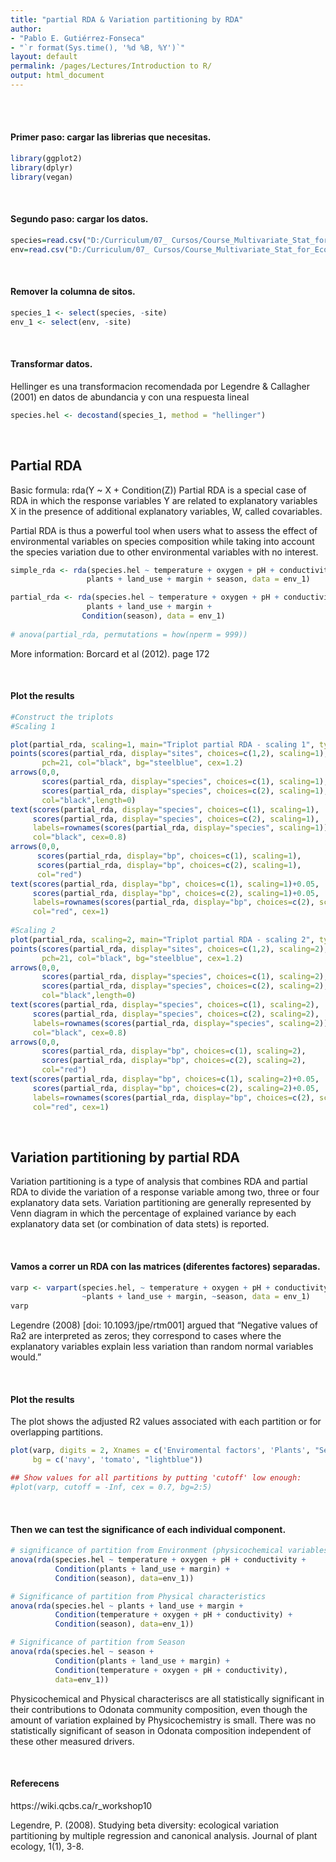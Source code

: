 ```yaml
---
title: "partial RDA & Variation partitioning by RDA"
author: 
- "Pablo E. Gutiérrez-Fonseca"
- "`r format(Sys.time(), '%d %B, %Y')`"
layout: default
permalink: /pages/Lectures/Introduction to R/
output: html_document
---
```

<br/>
<br/>

#### Primer paso: cargar las librerias que necesitas.
```r
library(ggplot2)
library(dplyr)
library(vegan)
```

<br/>

#### Segundo paso: cargar los datos.
```r
species=read.csv("D:/Curriculum/07_ Cursos/Course_Multivariate_Stat_for_Ecological_Data/data/RDA_species.csv", header=T, row.names=NULL, sep=",")
env=read.csv("D:/Curriculum/07_ Cursos/Course_Multivariate_Stat_for_Ecological_Data/data/RDA_environmetal_standart.csv", header=T, row.names=NULL, sep=",")
```

<br/>

#### Remover la columna de sitos.
```r
species_1 <- select(species, -site)
env_1 <- select(env, -site)
```

<br/>

#### Transformar datos.
Hellinger es una transformacion recomendada por Legendre & Callagher (2001)
en datos de abundancia y con una respuesta lineal
```r
species.hel <- decostand(species_1, method = "hellinger")
```

<br/>

## Partial RDA
Basic formula:  rda(Y ~ X + Condition(Z))
Partial RDA is a special case of RDA in which the response variables Y are related to explanatory variables X in the presence of additional explanatory variables, W, called covariables.

Partial RDA is thus a powerful tool when users what to assess the effect of environmental variables on species composition while taking into account the species variation due to other environmental variables with no interest. 
```r

simple_rda <- rda(species.hel ~ temperature + oxygen + pH + conductivity + 
                 plants + land_use + margin + season, data = env_1)

partial_rda <- rda(species.hel ~ temperature + oxygen + pH + conductivity + 
                 plants + land_use + margin +
                Condition(season), data = env_1)
                
# anova(partial_rda, permutations = how(nperm = 999))
```
More information: Borcard et al (2012). page 172

<br/>

#### Plot the results
```r
#Construct the triplots
#Scaling 1

plot(partial_rda, scaling=1, main="Triplot partial RDA - scaling 1", type="none", xlab=c("RDA1"), ylab=c("RDA2"), xlim=c(-1,1), ylim=c(-1,1))
points(scores(partial_rda, display="sites", choices=c(1,2), scaling=1),
       pch=21, col="black", bg="steelblue", cex=1.2)
arrows(0,0,
       scores(partial_rda, display="species", choices=c(1), scaling=1),
       scores(partial_rda, display="species", choices=c(2), scaling=1),
       col="black",length=0)
text(scores(partial_rda, display="species", choices=c(1), scaling=1),
     scores(partial_rda, display="species", choices=c(2), scaling=1),
     labels=rownames(scores(partial_rda, display="species", scaling=1)),
     col="black", cex=0.8)  
arrows(0,0,
      scores(partial_rda, display="bp", choices=c(1), scaling=1),
      scores(partial_rda, display="bp", choices=c(2), scaling=1),
      col="red")
text(scores(partial_rda, display="bp", choices=c(1), scaling=1)+0.05,
     scores(partial_rda, display="bp", choices=c(2), scaling=1)+0.05,
     labels=rownames(scores(partial_rda, display="bp", choices=c(2), scaling=1)),
     col="red", cex=1) 
 
#Scaling 2
plot(partial_rda, scaling=2, main="Triplot partial RDA - scaling 2", type="none", xlab=c("RDA1"), ylab=c("RDA2"), xlim=c(-1,1), ylim=c(-1,1))
points(scores(partial_rda, display="sites", choices=c(1,2), scaling=2),
       pch=21, col="black", bg="steelblue", cex=1.2)
arrows(0,0,
       scores(partial_rda, display="species", choices=c(1), scaling=2),
       scores(partial_rda, display="species", choices=c(2), scaling=2),
       col="black",length=0)
text(scores(partial_rda, display="species", choices=c(1), scaling=2),
     scores(partial_rda, display="species", choices=c(2), scaling=2),
     labels=rownames(scores(partial_rda, display="species", scaling=2)),
     col="black", cex=0.8)  
arrows(0,0,
       scores(partial_rda, display="bp", choices=c(1), scaling=2),
       scores(partial_rda, display="bp", choices=c(2), scaling=2),
       col="red")
text(scores(partial_rda, display="bp", choices=c(1), scaling=2)+0.05,
     scores(partial_rda, display="bp", choices=c(2), scaling=2)+0.05,
     labels=rownames(scores(partial_rda, display="bp", choices=c(2), scaling=2)),
     col="red", cex=1)  

```

<br/>

## Variation partitioning by partial RDA
Variation partitioning is a type of analysis that combines RDA and partial RDA to divide the variation of a response variable among two, three or four explanatory data sets. Variation partitioning are generally represented by Venn diagram in which the percentage of explained variance by each explanatory data set (or combination of data stets) is reported.

<br/>

#### Vamos a correr un RDA con las matrices (diferentes factores) separadas. 
```r
varp <- varpart(species.hel, ~ temperature + oxygen + pH + conductivity, 
                ~plants + land_use + margin, ~season, data = env_1)
varp
```
Legendre (2008) [doi: 10.1093/jpe/rtm001] argued that "Negative values of Ra2 are interpreted as zeros; they correspond to cases where the explanatory variables explain less variation than random normal variables would."


<br/>

#### Plot the results
The plot shows the adjusted R2 values associated with each partition or for overlapping partitions.
```r
plot(varp, digits = 2, Xnames = c('Enviromental factors', 'Plants', "Season"), 
     bg = c('navy', 'tomato', "lightblue"))

## Show values for all partitions by putting 'cutoff' low enough:
#plot(varp, cutoff = -Inf, cex = 0.7, bg=2:5)
```

<br/>

#### Then we can test the significance of each individual component. 
```r

# significance of partition from Environment (physicochemical variables)
anova(rda(species.hel ~ temperature + oxygen + pH + conductivity + 
          Condition(plants + land_use + margin) +  
          Condition(season), data=env_1))

# Significance of partition from Physical characteristics
anova(rda(species.hel ~ plants + land_use + margin +
          Condition(temperature + oxygen + pH + conductivity) +  
          Condition(season), data=env_1))

# Significance of partition from Season
anova(rda(species.hel ~ season +
          Condition(plants + land_use + margin) +
          Condition(temperature + oxygen + pH + conductivity), 
          data=env_1))

```
Physicochemical and Physical characteriscs are all statistically significant in their contributions to Odonata community composition, even though the amount of variation explained by Physicochemistry is small. There was no statistically significant of season in Odonata composition independent of these other measured drivers.

<br/>

#### Referecens
https://wiki.qcbs.ca/r_workshop10

Legendre, P. (2008). Studying beta diversity: ecological variation partitioning by multiple regression and canonical analysis. Journal of plant ecology, 1(1), 3-8.
